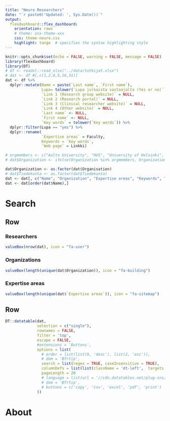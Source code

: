 ```yaml
---
title: "Neuro Researchers"
date: "`r paste0('Updated: ', Sys.Date())`"
output:
  flexdashboard::flex_dashboard:
    orientation: rows
    # theme: xxx-theme-xxx
    css: theme-neuro.css
    highlight: tango  # specifies the syntax highlighting style
---
```




```r
knitr::opts_chunk$set(echo = FALSE, warning = FALSE, message = FALSE)
library(flexdashboard)
library(DT)
# df <- readxl::read_xlsx("../data/tutkijat.xlsx")
# dat <- df #[,c(1,2,4,5,16,31)]
dat <- df %>% 
  dplyr::mutate(Name = paste(`Last name`, `First name`),
                Lupa= tolower(`Lupa julkaista vastaajalta (Yes or no)`),
                `Link 1 (Research group website)` = NULL,
                `Link 2 (Research portal)` = NULL,
                `Link 3 (Clinical researcher website)` = NULL,
                `Link 4 (Other website)` = NULL,
                `Last name` <- NULL,
                `First name` <- NULL,
                `Key words` = tolower(`Key words`)) %>% 
  dplyr::filter(Lupa == "yes") %>%
  dplyr::rename(
                `Expertise areas` = Faculty,
                Keywords = `Key words`,
                `Web page` = Linkki) 

# orgmembers <- c("Aalto University", "HUS", "University of Helsinki", "University of Eastern Finland", "University of Jyväskylä", "University of Oulu", "Tampere University Hospital", "Tampere University", "University of Turku", "Oulu University Hospital", "Kuopio University Hospital",  "Turku University Hospital")
# dat$Organization <- ifelse(Organization %in% orgmembers, Organization, "Other")

dat$Organization <- as.factor(dat$Organisation)
# dat$Tiedekunta <- as.factor(dat$Tiedekunta)
dat <- dat[, c("Name", "Organization", "Expertise areas", "Keywords", "Web page")]
dat <- dat[order(dat$Name),]


```


Search
=======================================================================

Row
-----------------------------------------------------------------------

### Researchers

```r
valueBox(nrow(dat), icon = "fa-user")
```

### Organizations

```r
valueBox(length(unique(dat$Organization)), icon = "fa-building")
```

### Expertise areas 

```r
valueBox(length(unique(dat$`Expertise areas`)), icon = "fa-sitemap")
```



Row
-----------------------------------------------------------------------


```r
DT::datatable(dat,
              selection = c("single"),
              rownames = FALSE, 
              filter = 'top',
              escape = FALSE,
              #extensions = 'Buttons', 
              options = list(
                # order = list(list(0, 'desc'), list(2, 'asc')),
                # dom = 'Bfrtip',
                search = list(regex = TRUE, caseInsensitive = TRUE),
                columnDefs = list(list(className = 'dt-left',  targets = "_all")),
                pageLength = 20
                # language = list(url = '//cdn.datatables.net/plug-ins/1.10.11/i18n/Finnish.json')
                # dom = 'Bfrtip',
                # buttons = c('copy', 'csv', 'excel', 'pdf', 'print')
              )) 

```

About
=======================================================================



